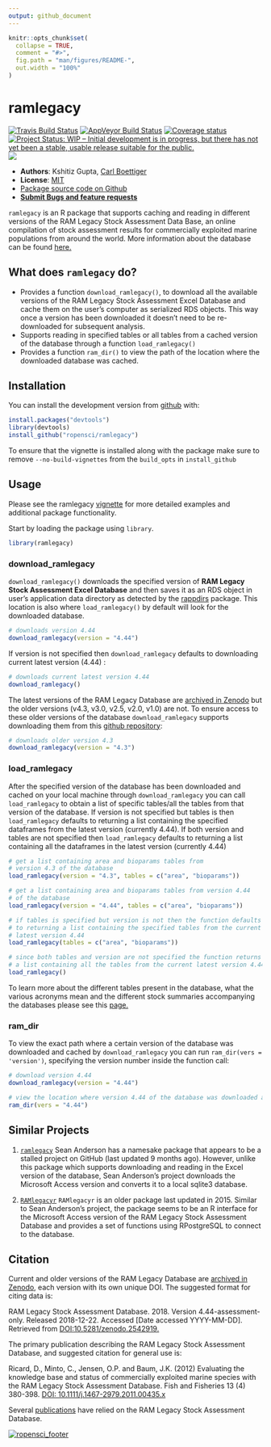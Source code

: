 ```yaml
---
output: github_document
---
```


<!-- README.md is generated from README.Rmd. Please edit that file -->

```r
knitr::opts_chunk$set(
  collapse = TRUE,
  comment = "#>",
  fig.path = "man/figures/README-",
  out.width = "100%"
)
```
ramlegacy
=============

[![Travis Build Status](https://travis-ci.com/ropensci/ramlegacy.svg?branch=master)](https://travis-ci.com/ropensci/ramlegacy) [![AppVeyor Build Status](https://ci.appveyor.com/api/projects/status/github/ropensci/ramlegacy?branch=master&svg=true)](https://ci.appveyor.com/project/kshtzgupta1/ramlegacy) [![Coverage status](https://codecov.io/gh/ropensci/ramlegacy/branch/master/graph/badge.svg)](https://codecov.io/github/ropensci/ramlegacy) [![Project Status: WIP – Initial development is in progress, but there has not yet been a stable, usable release suitable for the public.](https://www.repostatus.org/badges/latest/wip.svg)](https://www.repostatus.org/#wip) [![](https://badges.ropensci.org/264_status.svg)](https://github.com/ropensci/software-review/issues/264)



- **Authors**: Kshitiz Gupta, [Carl Boettiger](http://www.carlboettiger.info/)
- **License**: [MIT](http://opensource.org/licenses/MIT)
- [Package source code on Github](https://github.com/ramlegacy/ramlegacy)
- [**Submit Bugs and feature requests**](https://github.com/ramlegacy/ramlegacy/issues)

`ramlegacy` is an R package that supports caching and reading in different versions of the RAM Legacy Stock Assessment Data Base, an online compilation of stock assessment results for commercially exploited marine populations from around the world. More information about the database can be found [here.](https://www.ramlegacy.org/)


## What does `ramlegacy` do?

  - Provides a function `download_ramlegacy()`, to download all the available versions
    of the RAM Legacy Stock Assessment Excel Database and cache them on the user's computer
    as serialized RDS objects. This way once a version has been downloaded it doesn't need
    to be re-downloaded for subsequent analysis.
  - Supports reading in specified tables or all tables from a cached version of the database through a 
    function `load_ramlegacy()`
  - Provides a function `ram_dir()` to view the path of the location where the downloaded database was cached.

## Installation
You can install the development version from [github](https://github.com/ropensci/ramlegacy) with:

```r
install.packages("devtools")
library(devtools)
install_github("ropensci/ramlegacy")
```

To ensure that the vignette is installed along with the package make sure to remove `--no-build-vignettes` from the `build_opts` in `install_github`

## Usage
Please see the ramlegacy [vignette](https://ropensci.github.io/ramlegacy/articles/ramlegacy.html) for more detailed examples and additional package functionality. 

Start by loading the package using `library`.

```r
library(ramlegacy)
```

### download_ramlegacy

`download_ramlegacy()` downloads the specified version of **RAM Legacy Stock Assessment Excel Database** and then saves it as an RDS object in user’s application data directory as detected by the [rappdirs](https://cran.r-project.org/web/packages/rappdirs/index.html) package. This location is also where `load_ramlegacy()` by default will look for the downloaded database. 

```r
# downloads version 4.44
download_ramlegacy(version = "4.44")
```

If version is not specified then `download_ramlegacy` defaults to downloading current latest version (4.44) :

```r
# downloads current latest version 4.44
download_ramlegacy()
```

The latest versions of the RAM Legacy Database are [archived in Zenodo](https://zenodo.org/communities/rlsadb/) but the older versions (v4.3, v3.0, v2.5, v2.0, v1.0) are not. To ensure access to these older versions of the database `download_ramlegacy` supports downloading them from this [github repository](https://www.github.com/kshtzgupta1/ramlegacy-assets/):

```r
# downloads older version 4.3
download_ramlegacy(version = "4.3")
```

### load_ramlegacy
After the specified version of the database has been downloaded and cached on your local machine through `download_ramlegacy` you can call `load_ramlegacy` to obtain a list of specific tables/all the tables from that version of the database. If version is not specified but tables is then `load_ramlegacy` defaults to returning a list containing the specified dataframes from the latest version (currently 4.44). If both version and tables are not specified then `load_ramlegacy` defaults to returning a list containing all the dataframes in the latest version (currently 4.44)

```r
# get a list containing area and bioparams tables from
# version 4.3 of the database
load_ramlegacy(version = "4.3", tables = c("area", "bioparams"))

# get a list containing area and bioparams tables from version 4.44
# of the database
load_ramlegacy(version = "4.44", tables = c("area", "bioparams"))

# if tables is specified but version is not then the function defaults
# to returning a list containing the specified tables from the current
# latest version 4.44
load_ramlegacy(tables = c("area", "bioparams"))

# since both tables and version are not specified the function returns
# a list containing all the tables from the current latest version 4.44
load_ramlegacy()
```

To learn more about the different tables present in the database, what the various acronyms mean and the different stock summaries accompanying the databases please see this [page.](https://ropensci.github.io/ramlegacy/articles/tables_description.html)

### ram_dir
To view the exact path where a certain version of the database was downloaded and cached by `download_ramlegacy` you can run `ram_dir(vers = 'version')`, specifying the version number inside the function call:
```r
# download version 4.44
download_ramlegacy(version = "4.44")

# view the location where version 4.44 of the database was downloaded and cached
ram_dir(vers = "4.44")
```

## Similar Projects

1. [`ramlegacy`](https://github.com/seananderson/ramlegacy) 
Sean Anderson has a namesake package that appears to be a stalled project on GitHub (last updated 9 months ago). However, unlike this package which supports downloading and reading in the Excel version of the database, Sean Anderson's project downloads the Microsoft Access version and converts it to a local sqlite3 database. 
 

2. [`RAMlegacyr`](https://github.com/ashander/RAMlegacyr)
`RAMlegacyr` is an older package last updated in 2015. Similar to Sean Anderson's project, the package seems to be an R interface for the Microsoft Access version of the RAM Legacy Stock Assessment Database and provides a set of functions using RPostgreSQL to connect to the database.

## Citation
Current and older versions of the RAM Legacy Database are [archived in Zenodo](https://zenodo.org/communities/rlsadb/), each version with its own unique DOI. The suggested format for citing data is:

RAM Legacy Stock Assessment Database. 2018. Version 4.44-assessment-only. Released 2018-12-22. Accessed [Date accessed YYYY-MM-DD]. Retrieved from [DOI:10.5281/zenodo.2542919.](https://zenodo.org/record/2542919#.XE-rFs9KjBI)

The primary publication describing the RAM Legacy Stock Assessment Database, and suggested citation for general use is:

Ricard, D., Minto, C., Jensen, O.P. and Baum, J.K. (2012) Evaluating the knowledge base and status of commercially exploited marine species with the RAM Legacy Stock Assessment Database. Fish and Fisheries 13 (4) 380-398. [DOI: 10.1111/j.1467-2979.2011.00435.x](https://onlinelibrary.wiley.com/doi/abs/10.1111/j.1467-2979.2011.00435.x)

Several [publications](http://sites.uw.edu/ramlegac/publications/) have relied on the RAM Legacy Stock Assessment Database.

[![ropensci_footer](https://ropensci.org/public_images/ropensci_footer.png)](https://ropensci.org)
